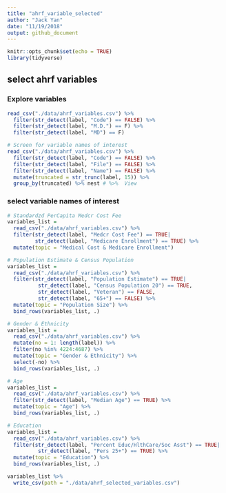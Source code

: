 ```yaml
---
title: "ahrf_variable_selected"
author: "Jack Yan"
date: "11/19/2018"
output: github_document
---
```


```r
knitr::opts_chunk$set(echo = TRUE)
library(tidyverse)
```

## select ahrf variables

### Explore variables

```r
read_csv("./data/ahrf_variables.csv") %>% 
  filter(str_detect(label, "Code") == FALSE) %>% 
  filter(str_detect(label, "M.D.") == F) %>% 
  filter(str_detect(label, "MD") == F) 

# Screen for variable names of interest
read_csv("./data/ahrf_variables.csv") %>%
  filter(str_detect(label, "Code") == FALSE) %>% 
  filter(str_detect(label, "File") == FALSE) %>% 
  filter(str_detect(label, "Name") == FALSE) %>% 
  mutate(truncated = str_trunc(label, 15)) %>%
  group_by(truncated) %>% nest # %>%  View
```

### select variable names of interest

```r
# Standardzd PerCapita Medcr Cost Fee
variables_list = 
  read_csv("./data/ahrf_variables.csv") %>%
  filter(str_detect(label, "Medcr Cost Fee") == TRUE|
         str_detect(label, "Medicare Enrollment") == TRUE) %>% 
  mutate(topic = "Medical Cost & Medicare Enrollment")

# Population Estimate & Census Population
variables_list = 
  read_csv("./data/ahrf_variables.csv") %>%
  filter(str_detect(label, "Population Estimate") == TRUE|
          str_detect(label, "Census Population 20") == TRUE,
          str_detect(label, "Veteran") == FALSE,
          str_detect(label, "65+") == FALSE) %>% 
  mutate(topic = "Population Size") %>%   
  bind_rows(variables_list, .)

# Gender & Ethnicity
variables_list = 
  read_csv("./data/ahrf_variables.csv") %>% 
  mutate(no = 1: length(label)) %>% 
  filter(no %in% 4224:4687) %>% 
  mutate(topic = "Gender & Ethnicity") %>% 
  select(-no) %>% 
  bind_rows(variables_list, .)

# Age
variables_list = 
  read_csv("./data/ahrf_variables.csv") %>%
  filter(str_detect(label, "Median Age") == TRUE) %>% 
  mutate(topic = "Age") %>% 
  bind_rows(variables_list, .)

# Education
variables_list = 
  read_csv("./data/ahrf_variables.csv") %>%
  filter(str_detect(label, "Percent Educ/HlthCare/Soc Asst") == TRUE|
          str_detect(label, "Pers 25+") == TRUE) %>% 
  mutate(topic = "Education") %>% 
  bind_rows(variables_list, .)

variables_list %>% 
  write_csv(path = "./data/ahrf_selected_variables.csv")
```




